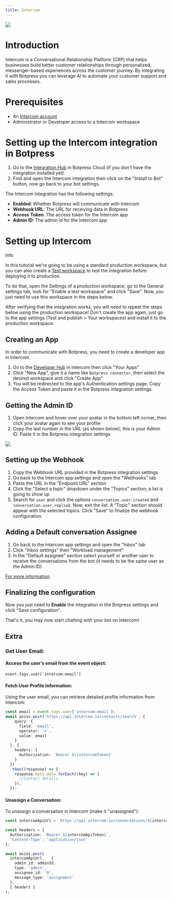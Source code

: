 ```yaml
---
title: Intercom
---
```



<img src="./assets/intercom.png" />

# Introduction

Intercom is a Conversational Relationship Platform (CRP) that helps businesses build better customer relationships through personalized, messenger-based experiences across the customer journey. By integrating it with Botpress you can leverage AI to automate your customer support and sales processes.

# Prerequisites

* An [Intercom account](https://www.intercom.com/)
* Administrator or Developer access to a Intercom workspace

# Setting up the Intercom integration in Botpress

1. Go to the [Integration Hub](https://app.botpress.cloud/hub) in Botpress Cloud (if you don't have the integration installed yet).
2. Find and open the Intercom integration then click on the "Install to Bot" button, now go back to your bot settings.

The Intercom integration has the following settings:

* **Enabled**: Whether Botpress will communicate with Intercom
* **Webhook URL**: The URL for receiving data in Botpress
* **Access Token**: The access token for the Intercom app
* **Admin ID**: The admin id for the Intercom app

# Setting up Intercom

<Info>
Info

In this tutorial we're going to be using a standard production workspace, but you can also create a [Test workspace](https://www.intercom.com/help/en/articles/188-create-a-test-workspace-in-intercom) to test the integration before deploying it to production.

To do that, open the Settings of a production workspace, go to the General settings tab, look for "Enable a test workspace" and click "Save". Now, you just need to use this workspace in the steps below.

After verifying that the integration works, you will need to repeat the steps below using the production workspace! Don't create the app again, just go to the app settings (Test and publish > Your workspaces) and install it to the production workspace.
</Info>

## Creating an App

In order to communicate with Botpress, you need to create a developer app in Intercom.

1. Go to the [Developer Hub](https://developers.intercom.com/) in Intercom then click "Your Apps"
2. Click "New App", give it a name like `Botpress connector`, then select the desired workspace and click "Create App"
3. You will be redirected to the app's Authentication settings page. Copy the Access Token and paste it in the Botpress integration settings.

## Getting the Admin ID

1. Open Intercom and hover over your avatar in the bottom left corner, then click your avatar again to see your profile
2. Copy the last number in the URL (as shown below); this is your Admin ID. Paste it in the Botpress integration settings

<img src="./assets/intercom-url.png" />

## Setting up the Webhook

1. Copy the Webhook URL provided in the Botpress integration settings
2. Go back to the Intercom app settings and open the "Webhooks" tab
3. Paste the URL in the "Endpoint URL" section
4. Click the "Select a topic" dropdown under the "Topics" section, a list is going to show up
5. Search for `user` and click the options `conversation.user.created` and `conversation.user.replied`. Now, exit the list. A "Topic" section should appear with the selected topics. Click "Save" to finalize the webhook configuration.

## Adding a Default conversation Assignee

1. Go back to the Intercom app settings and open the "Inbox" tab
2. Click "Inbox settings" then "Workload management"
3. In the "Default assignee" section select yourself or another user to receive the conversations from the bot (it needs to be the same user as the Admin ID)

[For more information](https://www.intercom.com/help/en/articles/6561699-assign-conversations-to-teammates-and-teams)

## Finalizing the configuration

Now you just need to **Enable** the integration in the Botpress settings and click "Save configuration".

That's it, you may now start chatting with your bot on Intercom!

## Extra

### Get User Email:

#### Access the user’s email from the event object:

`event.tags.user['intercom:email']`

#### Fetch User Profile Information:

Using the user email, you can retrieve detailed profile information from Intercom:

```ts
const email = event.tags.user['intercom:email'];
await axios.post('https://api.intercom.io/contacts/search', {
    query: {
      field: 'email',
      operator: '=',
      value: email
    }
  }, {
    headers: {
      Authorization: `Bearer $\{intercomToken}`
    }
  })
  .then((response) => {
    response.data.data.forEach((key) => {
      //Contact details
    });
  });
```

#### Unassign a Conversation:

To unassign a conversation in Intercom (make it "unassigned"):

```ts
const intercomApiUrl = `https://api.intercom.io/conversations/${intercomConvoId}/parts`;

const headers = {
  Authorization: `Bearer ${intercomApiToken}`,
  'Content-Type': 'application/json'
};

await axios.post(
  intercomApiUrl,   {
    admin_id: adminId,
    type: 'admin',
    assignee_id: '0',
    message_type: 'assignment'
  },
  { headers }
);
```
